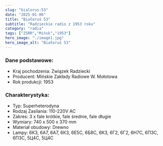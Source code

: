 ```yaml
---
slug: "bialorus-53"
date: "2025-01-06"
title: "Białoruś 53"
subtitle: "Radzieckie radio z 1953 roku"
category: "radia"
tags: ["ZSRR","Mińsk","1953"]
hero_image: "./image1.jpg"
hero_image_alt: "Białoruś 53"
---
```


### Dane podstawowe:

- Kraj pochodzenia: Związek Radziecki
- Producent: Mińskie Zakłady Radiowe W. Mołotowa
- Rok produkcji: 1953

### Charakterystyka:

- Typ: Superheterodyna
- Rodzaj Zasilania: 110-220V AC
- Zakres: 3 x fale krótkie, fale średnie, fale długie
- Wymiary: 740 x 500 x 370 mm
- Materiał obudowy: Drewno
- Lampy: 6К3, 6А7, 6А7, 6К3, 6Е5С, 6Б8С, 6К3, 6Г2, 6Г2, 6Н7С, 6П3С, 6П3С, 5Ц4С, 5Ц4С
